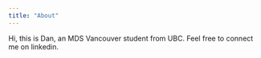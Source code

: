 ```yaml
---
title: "About"
---
```


Hi, this is Dan, an MDS Vancouver student from UBC. Feel free to connect me on linkedin.
